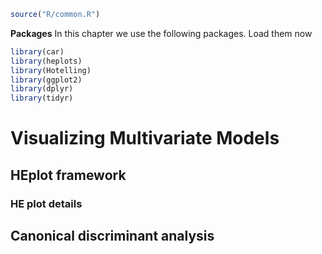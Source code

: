 ```r
source("R/common.R")
```

**Packages**
In this chapter we use the following packages. Load them now
```r
library(car)
library(heplots)
library(Hotelling)
library(ggplot2)
library(dplyr)
library(tidyr)
```

# Visualizing Multivariate Models

## HEplot framework

### HE plot details


## Canonical discriminant analysis

